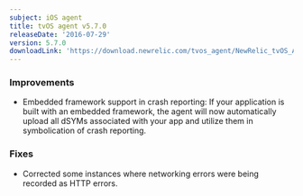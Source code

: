 ```yaml
---
subject: iOS agent
title: tvOS agent v5.7.0
releaseDate: '2016-07-29'
version: 5.7.0
downloadLink: 'https://download.newrelic.com/tvos_agent/NewRelic_tvOS_Agent_5.7.0.zip'
---
```


### Improvements

* Embedded framework support in crash reporting: If your application is built with an embedded framework, the agent will now automatically upload all dSYMs associated with your app and utilize them in symbolication of crash reporting.

### Fixes

* Corrected some instances where networking errors were being recorded as HTTP errors.
